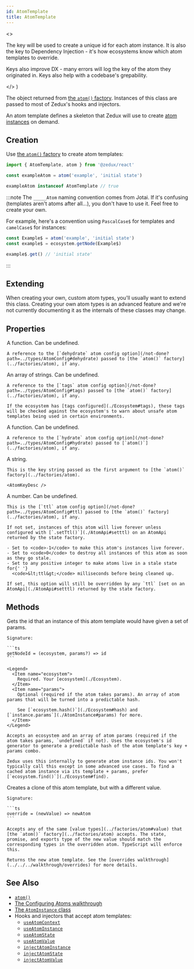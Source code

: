 ```yaml
---
id: AtomTemplate
title: AtomTemplate
---
```



  <>
    <p>
      The key will be used to create a unique id for each atom instance. It is
      also the key to Dependency Injection - it's how ecosystems know which atom
      templates to override.
    </p>
    <p>
      Keys also improve DX - many errors will log the key of the atom they
      originated in. Keys also help with a codebase's grepability.
    </p>
  </>
)

The object returned from [the `atom()` factory](../factories/atom). Instances of this class are passed to most of Zedux's hooks and injectors.

An atom template defines a skeleton that Zedux will use to create [atom instances](./AtomInstance) on demand.

## Creation

Use [the `atom()` factory](../factories/atom) to create atom templates:

```ts
import { AtomTemplate, atom } from '@zedux/react'

const exampleAtom = atom('example', 'initial state')

exampleAtom instanceof AtomTemplate // true
```

:::note
The `_____Atom` naming convention comes from Jotai. If it's confusing (templates aren't atoms after all...), you don't have to use it. Feel free to create your own.

For example, here's a convention using `PascalCase$` for templates and `camelCase$` for instances:

```ts
const Example$ = atom('example', 'initial state')
const example$ = ecosystem.getNode(Example$)

example$.get() // 'initial state'
```

:::

## Extending

When creating your own, custom atom types, you'll usually want to extend this class. Creating your own atom types is an advanced feature and we're not currently documenting it as the internals of these classes may change.

## Properties

<Legend>

  <Item name="dehydrate">
    A function. Can be undefined.

    A reference to the [`dehydrate` atom config option](/not-done?path=../types/AtomConfig#dehydrate) passed to [the `atom()` factory](../factories/atom), if any.

  </Item>
  <Item name="tags">
    An array of strings. Can be undefined.

    A reference to the [`tags` atom config option](/not-done?path=../types/AtomConfig#tags) passed to [the `atom()` factory](../factories/atom), if any.

    If the ecosystem has [tags configured](./Ecosystem#tags), these tags will be checked against the ecosystem's to warn about unsafe atom templates being used in certain environments.

  </Item>
  <Item name="hydrate">
    A function. Can be undefined.

    A reference to the [`hydrate` atom config option](/not-done?path=../types/AtomConfig#hydrate) passed to [`atom()`](../factories/atom), if any.

  </Item>
  <Item name="key">
    A string.

    This is the key string passed as the first argument to [the `atom()` factory](../factories/atom).

    <AtomKeyDesc />

  </Item>
  <Item name="ttl">
    A number. Can be undefined.

    This is the [`ttl` atom config option](/not-done?path=../types/AtomConfig#ttl) passed to [the `atom()` factory](../factories/atom), if any.

    If not set, instances of this atom will live forever unless configured with [`.setTtl()`](./AtomApi#setttl) on an AtomApi returned by the state factory.

    - Set to <code>-1</code> to make this atom's instances live forever.
    - Set to <code>0</code> to destroy all instances of this atom as soon as they go stale.
    - Set to any positive integer to make atoms live in a stale state for{' '}
      <code>&lt;ttl&gt;</code> milliseconds before being cleaned up.

    If set, this option will still be overridden by any `ttl` [set on an AtomApi](./AtomApi#setttl) returned by the state factory.

  </Item>
</Legend>

## Methods

<Legend>

  <Item name="getNodeId">
    Gets the id that an instance of this atom template would have given a set of params.

    Signature:

    ```ts
    getNodeId = (ecosystem, params?) => id
    ```

    <Legend>
      <Item name="ecosystem">
        Required. Your [ecosystem](./Ecosystem).
      </Item>
      <Item name="params">
        Optional (required if the atom takes params). An array of atom params that will be turned into a predictable hash.

        See [`ecosystem.hash()`](./Ecosystem#hash) and [`instance.params`](./AtomInstance#params) for more.
      </Item>
    </Legend>

    Accepts an ecosystem and an array of atom params (required if the atom takes params, `undefined` if not). Uses the ecosystem's id generator to generate a predictable hash of the atom template's key + params combo.

    Zedux uses this internally to generate atom instance ids. You won't typically call this except in some advanced use cases. To find a cached atom instance via its template + params, prefer [`ecosystem.find()`](./Ecosystem#find).

  </Item>
  <Item name="override">
    Creates a clone of this atom template, but with a different value.

    Signature:

    ```ts
    override = (newValue) => newAtom
    ```

    Accepts any of the same [value types](../factories/atom#value) that [the `atom()` factory](../factories/atom) accepts. The state, promise, and exports type of the new value should match the corresponding types in the overridden atom. TypeScript will enforce this.

    Returns the new atom template. See the [overrides walkthrough](../../../walkthrough/overrides) for more details.

  </Item>
</Legend>

## See Also

- [`atom()`](../factories/atom)
- [The Configuring Atoms walkthrough](../../../walkthrough/configuring-atoms)
- [The `AtomInstance` class](./AtomInstance.mdx)
- Hooks and injectors that accept atom templates:
  - [`useAtomContext`](../hooks/useAtomContext.mdx)
  - [`useAtomInstance`](../hooks/useAtomInstance.mdx)
  - [`useAtomState`](../hooks/useAtomState.mdx)
  - [`useAtomValue`](../hooks/useAtomValue.mdx)
  - [`injectAtomInstance`](/not-done?path=../injectors/injectAtomInstance.mdx)
  - [`injectAtomState`](/not-done?path=../injectors/injectAtomState.mdx)
  - [`injectAtomValue`](/not-done?path=../injectors/injectAtomValue.mdx)
